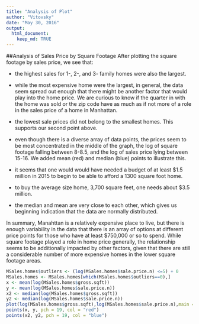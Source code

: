 ---
title: "Analysis of Plot"
author: "Vitovsky"
date: "May 30, 2016"
output: 
  html_document:
    keep_md: TRUE
---

##Analysis of Sales Price by Square Footage
After plotting the square footage by sales price, we see that:

  * the highest sales for 1-, 2-, and 3- family homes were also the largest.
  
  * while the most expensive home were the largest, in general, the data seem spread out enough that there might be another factor that would play into the home price.  We are curious to know if the quarter in with the home was sold or the zip code have as much as if not more of a role in the sales price of a home in Manhattan.
  
  * the lowest sale prices did not belong to the smallest homes.  This supports our second point above.
  
  * even though there is a diverse array of data points, the prices seem to be most concentrated in the middle of the graph, the log of square footage falling between 8-8.5, and the log of sales price lying between 15-16.  We added mean (red) and median (blue) points to illustrate this. 
  
  * it seems that one would would have needed a budget of at least $1.5 million in 2015 to begin to be able to afford a 1300 square foot home.
  
  * to buy the average size home, 3,700 square feet, one needs about $3.5 million.
  
  * the median and mean are very close to each other, which gives us beginning indication that the data are normally distributed.
  
In summary, Manahttan is a relatively expensive place to live, but there is enough variability in the data that there is an array of options at different price points for those who have at least $750,000 or so to spend.  While square footage played a role in home price generally, the relationship seems to be additionally impacted by other factors, given that there are still a considerable number of more expensive homes in the lower square footage areas.

``` {r Outliers echo=FALSE}
MSales.homes$outliers <- (log(MSales.homes$sale.price.n) <=5) + 0
MSales.homes <- MSales.homes[which(MSales.homes$outliers==0),]
x <- mean(log(MSales.homes$gross.sqft))
y <- mean(log(MSales.homes$sale.price.n))
x2 <- median(log(MSales.homes$gross.sqft))
y2 <- median(log(MSales.homes$sale.price.n))
plot(log(MSales.homes$gross.sqft),log(MSales.homes$sale.price.n),main = "Home Sales by Square Footage", ylab = "Sales Price", xlab = "Gross Square Feet")
points(x, y, pch = 19, col = "red")
points(x2, y2, pch = 19, col = "blue")
```
